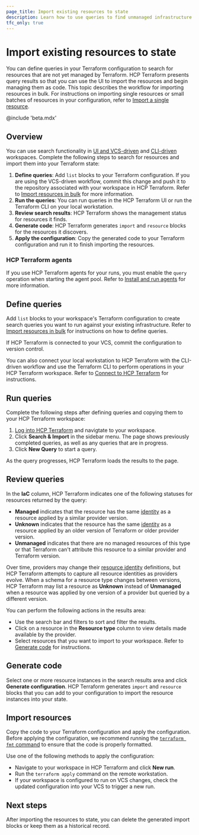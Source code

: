 ```yaml
---
page_title: Import existing resources to state
description: Learn how to use queries to find unmanaged infrastructure and import it into Terraform
tfc_only: true
---
```


# Import existing resources to state

You can define queries in your Terraform configuration to search for resources that are not yet managed by Terraform. HCP Terraform presents query results so that you can use the UI to import the resources and begin managing them as code. This topic describes the workflow for importing resources in bulk. For instructions on importing single resources or small batches of resources in your configuration, refer to [Import a single resource](/terraform/language/v1.14.x/import/single-resource). 

@include 'beta.mdx'

## Overview

You can use search functionality in [UI and VCS-driven](/terraform/cloud-docs/run/ui) and [CLI-driven](/terraform/cloud-docs/run/cli) workspaces. Complete the following steps to search for resources and import them into your Terraform state:

1. **Define queries**: Add `list` blocks to your Terraform configuration. If you are using the VCS-driven workflow, commit this change and push it to the repository associated with your workspace in HCP Terraform. Refer to [Import resources in bulk](/terraform/language/v1.14.x/import/bulk) for more information.
1. **Run the queries**: You can run queries in the HCP Terraform UI or run the Terraform CLI on your local workstation.
1. **Review search results**: HCP Terraform shows the management status for resources it finds.
1. **Generate code**: HCP Terraform generates `import` and `resource` blocks for the resources it discovers.
1. **Apply the configuration**: Copy the generated code to your Terraform configuration and run it to finish importing the resources.

### HCP Terraform agents

If you use HCP Terraform agents for your runs, you must enable the `query` operation when starting the agent pool. Refer to [Install and run agents](/terraform/cloud-docs/agents/agents) for more information.

## Define queries

Add `list` blocks to your workspace's Terraform configuration to create search queries you want to run against your existing infrastructure. Refer to [Import resources in bulk](/terraform/language/v1.14.x/import/bulk) for instructions on how to define queries. 

If HCP Terraform is connected to your VCS, commit the configuration to version control. 

You can also connect your local workstation to HCP Terraform with the CLI-driven workflow and use the Terraform CLI to perform operations in your HCP Terraform workspace. Refer to [Connect to HCP Terraform](/terraform/cli/cloud/settings) for instructions.

## Run queries

Complete the following steps after defining queries and copying them to your HCP Terraform workspace:
 
1. [Log into HCP Terraform](https://app.terraform.io) and navigtate to your workspace.
1. Click **Search & Import** in the sidebar menu. The page shows previously completed queries, as well as any queries that are in progress. 
1. Click **New Query** to start a query. 

As the query progresses, HCP Terraform loads the results to the page.  

## Review queries

In the **IaC** column, HCP Terraform indicates one of the following statuses for resources returned by the query: 

  - **Managed** indicates that the resource has the same [identity](/terraform/language/v1.14.x/import#resource-identity) as a resource applied by a similar provider version.
  - **Unknown** indicates that the resource has the same [identity](/terraform/language/v1.14.x/import#resource-identity) as a resource applied by an older version of Terraform or older provider version. 
  - **Unmanaged** indicates that there are no managed resources of this type or that Terraform can't attribute this resource to a similar provider and Terraform version.

Over time, providers may change their [resource identity](/terraform/language/v1.14.x/import#resource-identity) definitions, but HCP Terraform attempts to capture all resource identities as providers evolve. When a schema for a resource type changes between versions, HCP Terraform may list a resource as **Unknown** instead of **Unmanaged** when a resource was applied by one version of a provider but queried by a different version.
  
You can perform the following actions in the results area: 

  - Use the search bar and filters to sort and filter the results. 
  - Click on a resource in the **Resource type** column to view details made available by the provider.
  - Select resources that you want to import to your workspace. Refer to [Generate code](#generate-code) for instructions.

## Generate code

Select one or more resource instances in the search results area and click **Generate configuration**. HCP Terraform generates `import` and `resource` blocks that you can add to your configuration to import the resource instances into your state.

## Import resources

Copy the code to your Terraform configuration and apply the configuration. Before applying the configuration, we recommend running the [`terraform fmt` command](/terraform/cli/commands/fmt) to ensure that the code is properly formatted.

Use one of the following methods to apply the configuration:
  
- Navigate to your workspace in HCP Terraform and click **New run**.
- Run the `terraform apply` command on the remote workstation.
- If your workspace is configured to run on VCS changes, check the updated configuration into your VCS to trigger a new run. 

## Next steps

After importing the resources to state, you can delete the generated import blocks or keep them as a historical record.  